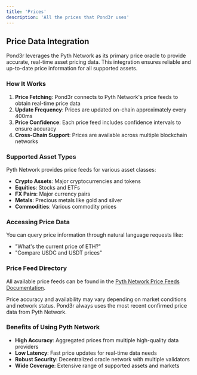 ```yaml
---
title: 'Prices'
description: 'All the prices that Pond3r uses'
---
```


## Price Data Integration

Pond3r leverages the Pyth Network as its primary price oracle to provide accurate, real-time asset pricing data. This integration ensures reliable and up-to-date price information for all supported assets.

### How It Works

1. **Price Fetching**: Pond3r connects to Pyth Network's price feeds to obtain real-time price data
2. **Update Frequency**: Prices are updated on-chain approximately every 400ms
3. **Price Confidence**: Each price feed includes confidence intervals to ensure accuracy
4. **Cross-Chain Support**: Prices are available across multiple blockchain networks

### Supported Asset Types

Pyth Network provides price feeds for various asset classes:

- **Crypto Assets**: Major cryptocurrencies and tokens
- **Equities**: Stocks and ETFs
- **FX Pairs**: Major currency pairs
- **Metals**: Precious metals like gold and silver
- **Commodities**: Various commodity prices

### Accessing Price Data

You can query price information through natural language requests like:
- "What's the current price of ETH?"
- "Compare USDC and USDT prices"

### Price Feed Directory

All available price feeds can be found in the [Pyth Network Price Feeds Documentation](https://docs.pyth.network/price-feeds/price-feeds/asset-classes).

<Note>
Price accuracy and availability may vary depending on market conditions and network status. Pond3r always uses the most recent confirmed price data from Pyth Network.
</Note>

### Benefits of Using Pyth Network

- **High Accuracy**: Aggregated prices from multiple high-quality data providers
- **Low Latency**: Fast price updates for real-time data needs
- **Robust Security**: Decentralized oracle network with multiple validators
- **Wide Coverage**: Extensive range of supported assets and markets

